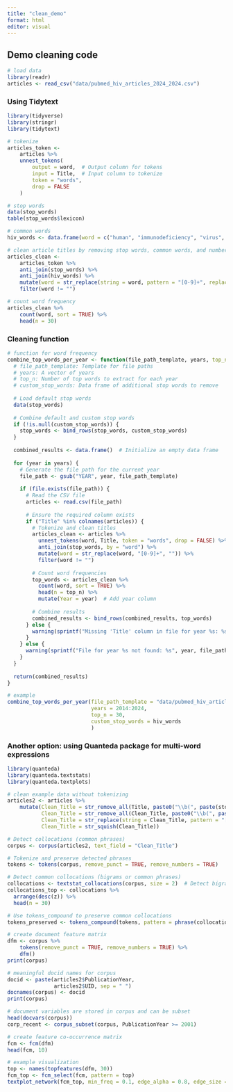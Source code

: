 ```yaml
---
title: "clean_demo"
format: html
editor: visual
---
```


## Demo cleaning code

```r
# load data
library(readr)
articles <- read_csv("data/pubmed_hiv_articles_2024_2024.csv")
```

### Using Tidytext

```r
library(tidyverse)
library(stringr)
library(tidytext)

# tokenize
articles_token <-
    articles %>%
    unnest_tokens(
        output = word,  # Output column for tokens
        input = Title,  # Input column to tokenize
        token = "words",
        drop = FALSE
    )

# stop words
data(stop_words)
table(stop_words$lexicon)

# common words
hiv_words <- data.frame(word = c("human", "immunodeficiency", "virus", "hiv", "aids", "acquired", "immunodeficiency", "syndrome", "disease", "diseases", "study"))

# clean article titles by removing stop words, common words, and numbers
articles_clean <-
    articles_token %>%
    anti_join(stop_words) %>%
    anti_join(hiv_words) %>%
    mutate(word = str_replace(string = word, pattern = "[0-9]+", replace = "")) %>%
    filter(word != "")

# count word frequency
articles_clean %>%
    count(word, sort = TRUE) %>%
    head(n = 30)
```

### Cleaning function 

```r
# function for word frequency
combine_top_words_per_year <- function(file_path_template, years, top_n = 30, custom_stop_words = NULL) {
  # file_path_template: Template for file paths
  # years: A vector of years
  # top_n: Number of top words to extract for each year
  # custom_stop_words: Data frame of additional stop words to remove
  
  # Load default stop words
  data(stop_words)
  
  # Combine default and custom stop words
  if (!is.null(custom_stop_words)) {
    stop_words <- bind_rows(stop_words, custom_stop_words)
  }
  
  combined_results <- data.frame()  # Initialize an empty data frame
  
  for (year in years) {
    # Generate the file path for the current year
    file_path <- gsub("YEAR", year, file_path_template)
    
    if (file.exists(file_path)) {
      # Read the CSV file
      articles <- read.csv(file_path)
      
      # Ensure the required column exists
      if ("Title" %in% colnames(articles)) {
        # Tokenize and clean titles
        articles_clean <- articles %>%
          unnest_tokens(word, Title, token = "words", drop = FALSE) %>%
          anti_join(stop_words, by = "word") %>%
          mutate(word = str_replace(word, "[0-9]+", "")) %>%
          filter(word != "")
        
        # Count word frequencies
        top_words <- articles_clean %>%
          count(word, sort = TRUE) %>%
          head(n = top_n) %>%
          mutate(Year = year)  # Add year column
        
        # Combine results
        combined_results <- bind_rows(combined_results, top_words)
      } else {
        warning(sprintf("Missing 'Title' column in file for year %s: %s", year, file_path))
      }
    } else {
      warning(sprintf("File for year %s not found: %s", year, file_path))
    }
  }
  
  return(combined_results)
}
```

```r
# example
combine_top_words_per_year(file_path_template = "data/pubmed_hiv_articles_YEAR_YEAR.csv", 
                           years = 2014:2024, 
                           top_n = 30, 
                           custom_stop_words = hiv_words
                           )
```

### Another option: using Quanteda package for multi-word expressions

```r
library(quanteda)
library(quanteda.textstats)
library(quanteda.textplots)

# clean example data without tokenizing
articles2 <- articles %>%
    mutate(Clean_Title = str_remove_all(Title, paste0("\\b(", paste(stop_words$word, collapse = "|"), ")\\b")),
           Clean_Title = str_remove_all(Clean_Title, paste0("\\b(", paste(hiv_words$word, collapse = "|"), ")\\b")),
           Clean_Title = str_replace(string = Clean_Title, pattern = "[0-9]+", replace = ""),
           Clean_Title = str_squish(Clean_Title))

# Detect collocations (common phrases)
corpus <- corpus(articles2, text_field = "Clean_Title")

# Tokenize and preserve detected phrases
tokens <- tokens(corpus, remove_punct = TRUE, remove_numbers = TRUE)

# Detect common collocations (bigrams or common phrases)
collocations <- textstat_collocations(corpus, size = 2)  # Detect bigrams (phrases)
collocations_top <- collocations %>%
  arrange(desc(z)) %>%
  head(n = 30)

# Use tokens_compound to preserve common collocations
tokens_preserved <- tokens_compound(tokens, pattern = phrase(collocations$collocation))

# create document feature matrix
dfm <- corpus %>%
    tokens(remove_punct = TRUE, remove_numbers = TRUE) %>%
    dfm()
print(corpus)

# meaningful docid names for corpus
docid <- paste(articles2$PublicationYear, 
               articles2$UID, sep = " ")
docnames(corpus) <- docid
print(corpus)

# document variables are stored in corpus and can be subset
head(docvars(corpus))
corp_recent <- corpus_subset(corpus, PublicationYear >= 2001)

# create feature co-occurrence matrix
fcm <- fcm(dfm)
head(fcm, 10)

# example visualization
top <- names(topfeatures(dfm, 30))
fcm_top <- fcm_select(fcm, pattern = top)
textplot_network(fcm_top, min_freq = 0.1, edge_alpha = 0.8, edge_size = 5)
```
